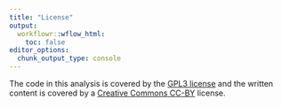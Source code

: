 ```yaml
---
title: "License"
output:
  workflowr::wflow_html:
    toc: false
editor_options:
  chunk_output_type: console
---
```


The code in this analysis is covered by the [GPL3 license][gpl3] and the written
content is covered by a [Creative Commons CC-BY][cc] license.

[gpl3]: https://choosealicense.com/licenses/gpl-3.0/ "GPL3 License"
[cc]: https://choosealicense.com/licenses/cc-by-4.0/ "CC-BY License"
